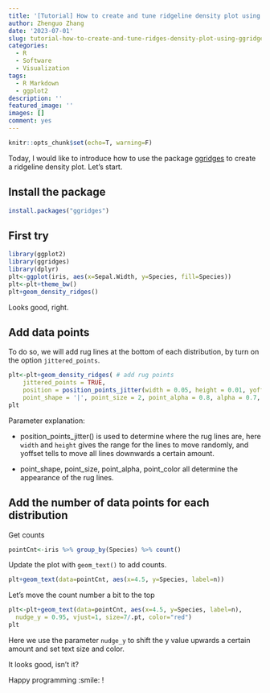 ```yaml
---
title: '[Tutorial] How to create and tune ridgeline density plot using ggridges'
author: Zhenguo Zhang
date: '2023-07-01'
slug: tutorial-how-to-create-and-tune-ridges-density-plot-using-ggridges
categories:
  - R
  - Software
  - Visualization
tags:
  - R Markdown
  - ggplot2
description: ''
featured_image: ''
images: []
comment: yes
---
```


```r
knitr::opts_chunk$set(echo=T, warning=F)
```

Today, I would like to introduce how to use the package
[ggridges](https://cran.r-project.org/web/packages/ggridges/index.html)
to create a ridgeline density plot. Let's start.

## Install the package

```r
install.packages("ggridges")
```

## First try

```r
library(ggplot2)
library(ggridges)
library(dplyr)
plt<-ggplot(iris, aes(x=Sepal.Width, y=Species, fill=Species))
plt<-plt+theme_bw()
plt+geom_density_ridges()
```

Looks good, right.

## Add data points

To do so, we will add rug lines at the bottom of each distribution, by
turn on the option `jittered_points`.

```r
plt<-plt+geom_density_ridges( # add rug points
    jittered_points = TRUE,
    position = position_points_jitter(width = 0.05, height = 0.01, yoffset = -0.1),
    point_shape = '|', point_size = 2, point_alpha = 0.8, alpha = 0.7, point_color="blue")
plt
```

Parameter explanation:

- position_points_jitter() is used to determine where the rug lines are, here `width`
  and `height` gives the range for the lines to move randomly, and yoffset tells to
  move all lines downwards a certain amount.

- point_shape, point_size, point_alpha, point_color all determine the appearance of the
  rug lines.

## Add the number of data points for each distribution

Get counts

```r
pointCnt<-iris %>% group_by(Species) %>% count()
```

Update the plot with `geom_text()` to add counts.

```r
plt+geom_text(data=pointCnt, aes(x=4.5, y=Species, label=n))
```

Let's move the count number a bit to the top

```r
plt<-plt+geom_text(data=pointCnt, aes(x=4.5, y=Species, label=n),
  nudge_y = 0.95, vjust=1, size=7/.pt, color="red")
plt
```

Here we use the parameter `nudge_y` to shift the y value upwards
a certain amount and set text size and color.

It looks good, isn't it?


Happy programming :smile: !

